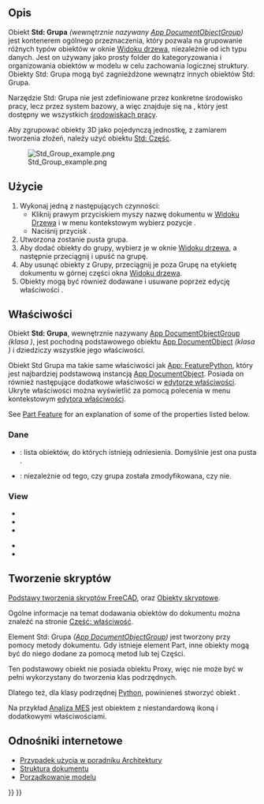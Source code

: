 <languages/>

{{Docnav/pl
|[[Part_DatumPoint/pl|Punkt odniesienia]]
|[[Std_LinkMake/pl|Utwórz łącze]]
|[[Std_Base/pl|Narzędzia standardowe]]
|IconL=Part_DatumPoint.svg
|IconR=Std_LinkMake.svg
|IconC=Freecad.svg
}}

{{GuiCommand/pl
|Name=Std Group
|Name/pl=Std: Grupa
|MenuLocation=[[Tree_view/pl|Widok drzewa]] → Kliknij prawym przyciskiem myszki nazwę dokumentu → Utwórz grupę ...
|Workbenches=wszystkie
|Shortcut=
|Version=
|SeeAlso=[[Std_Part/pl|Część]], [[Draft_SelectGroup/pl|Wybierz grupę]], [[Draft_AddToGroup/pl|Dodaj do grupy]]
}}

<span id="Description"></span>
==Opis==

Obiekt '''Std: Grupa''' ''(wewnętrznie nazywany [[App_DocumentObjectGroup/pl|App DocumentObjectGroup]])'' jest kontenerem ogólnego przeznaczenia, który pozwala na grupowanie różnych typów obiektów w oknie [[Tree_view/pl|Widoku drzewa]], niezależnie od ich typu danych. Jest on używany jako prosty folder do kategoryzowania i organizowania obiektów w modelu w celu zachowania logicznej struktury. Obiekty Std: Grupa mogą być zagnieżdżone wewnątrz innych obiektów Std: Grupa.

Narzędzie Std: Grupa nie jest zdefiniowane przez konkretne środowisko pracy, lecz przez system bazowy, a więc znajduje się na {{MenuCommand|pasku narzędzi konstrukcji}}, który jest dostępny we wszystkich [[Workbenches/pl|środowiskach pracy]].

Aby zgrupować obiekty 3D jako pojedynczą jednostkę, z zamiarem tworzenia złożeń, należy użyć obiektu [[Std_Part/pl|Std: Część]].

[[File:Std_Group_example.png]]

{{Caption|Różne elementy wewnątrz obiektu Std: Grupa w widoku drzewa.}}

<span id="Usage"></span>
==Użycie==

# Wykonaj jedną z następujących czynności:
#* Kliknij prawym przyciskiem myszy nazwę dokumentu w [[Tree_view/pl|Widoku Drzewa]] i w menu kontekstowym wybierz pozycje {{MenuCommand|Utwórz grupę ...}}.
#* Naciśnij przycisk {{Button|[[Image:Std_Group.svg|16px]] [[Std_Group/pl|Utwórz grupę]]}}.
# Utworzona zostanie pusta grupa.
# Aby dodać obiekty do grupy, wybierz je w oknie [[Tree_view/pl|Widoku drzewa]], a następnie przeciągnij i upuść na grupę.
# Aby usunąć obiekty z Grupy, przeciągnij je poza Grupę na etykietę dokumentu w górnej części okna [[Tree_view/pl|Widoku drzewa]].
# Obiekty mogą być również dodawane i usuwane poprzez edycję właściwości {{PropertyData|Grupa}}.

<span id="Properties"></span>
==Właściwości==

Obiekt '''Std: Grupa''', wewnętrznie nazywany [[App_DocumentObjectGroup/pl|App DocumentObjectGroup]] ''(klasa {{incode|App::DocumentObjectGroup}})'', jest pochodną podstawowego obiektu [[App_DocumentObject/pl|App DocumentObject]] ''(klasa {{incode|App::DocumentObject}})'' i dziedziczy wszystkie jego właściwości.

Obiekt Std Grupa ma takie same właściwości jak [[App_FeaturePython/pl#Właściwości|App: FeaturePython]], który jest najbardziej podstawową instancją [[App_DocumentObject/pl|App DocumentObject]]. Posiada on również następujące dodatkowe właściwości w [[Property_editor/pl|edytorze właściwości]]. Ukryte właściwości można wyświetlić za pomocą polecenia {{MenuCommand|Pokaż ukryte}} w menu kontekstowym [[Property_editor/pl|edytora właściwości]].

See [[Part_Feature#Properties|Part Feature]] for an explanation of some of the properties listed below.

<span id="Data"></span>
===Dane===

{{TitleProperty|Podstawa}}

* {{PropertyData|Grupa|LinkList}}: lista obiektów, do których istnieją odniesienia. Domyślnie jest ona pusta {{value|[]}}.
* {{PropertyData|_ Group Touched|Bool|Hidden}}: niezależnie od tego, czy grupa została zmodyfikowana, czy nie.

=== View ===

{{TitleProperty|Display Options}}

* {{PropertyView|Display Mode|Enumeration}}
* {{PropertyView|Show In Tree|Bool}}
* {{PropertyView|Visibility|Bool}}

{{TitleProperty|Selection}}

* {{PropertyView|On Top When Selected|Enumeration}}
* {{PropertyView|Selection Style|Enumeration}}

<span id="Scripting"></span>
==Tworzenie skryptów==

{{Emphasis|Zobacz również:}} [[FreeCAD_Scripting_Basics/pl|Podstawy tworzenia skryptów FreeCAD]], oraz [[Scripted_objects/pl|Obiekty skryptowe]].

Ogólne informacje na temat dodawania obiektów do dokumentu można znaleźć na stronie [[Part_Feature/pl|Część: właściwość]].

Element Std: Grupa ''([[App_DocumentObjectGroup/pl|App DocumentObjectGroup]])'' jest tworzony przy pomocy metody {{incode|addObject()}} dokumentu. Gdy istnieje element Part, inne obiekty mogą być do niego dodane za pomocą metod {{incode|addObject()}} lub {{incode|addObjects()}} tej Części.

{{Code|code=
import FreeCAD as App

doc = App.newDocument()
group = App.ActiveDocument.addObject("App::DocumentObjectGroup", "Group")

obj1 = App.ActiveDocument.addObject("PartDesign::Body", "Body")
obj2 = App.ActiveDocument.addObject("Part::Box", "Box")

group.addObjects([obj1, obj2])
App.ActiveDocument.recompute()
}}

Ten podstawowy obiekt {{incode|App::DocumentObjectGroup}} nie posiada obiektu Proxy, więc nie może być w pełni wykorzystany do tworzenia klas podrzędnych.

Dlatego też, dla klasy podrzędnej [[Python/pl|Python]], powinieneś stworzyć obiekt {{incode|App::DocumentObjectGroupPython}}.

{{Code|code=
import FreeCAD as App

doc = App.newDocument()
obj = App.ActiveDocument.addObject("App::DocumentObjectGroupPython", "Name")
obj.Label = "Custom label"
}}

Na przykład [[FEM_Analysis/pl|Analiza MES]] jest obiektem {{incode|App::DocumentObjectGroupPython}} z niestandardową ikoną i dodatkowymi właściwościami.

<span id="Links"></span>
==Odnośniki internetowe==

* [[Arch_tutorial/pl#Porządkowanie_modelu|Przypadek użycia w poradniku Architektury]]
* [[Document_structure/pl|Struktura dokumentu]]
* [http://www.freecadweb.org/wiki/index.php?title=Arch_tutorial#Organizing_your_model Porządkowanie modelu]


{{Docnav/pl
|[[Part_DatumPoint/pl|Punkt odniesienia]]
|[[Std_LinkMake/pl|Utwórz łącze]]
|[[Std_Base/pl|Narzędzia standardowe]]
|IconL=Part_DatumPoint.svg
|IconR=Std_LinkMake.svg
|IconC=Freecad.svg
}}

{{Std_Base_navi{{#translation:}}}}
{{Userdocnavi{{#translation:}}}}